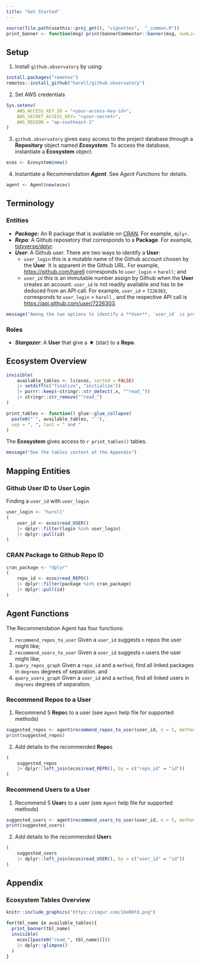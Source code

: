 ---
title: "Get Started"
---

```{r, include = FALSE}
source(file.path(usethis::proj_get(), "vignettes",  "_common.R"))
print_banner <- function(msg) print(bannerCommenter::banner(msg, numLines = 2))
```

## Setup

1. Install `github.observatory` by using:

```{r, eval=FALSE, echo=TRUE}
install.packages("remotes")
remotes::install_github("harell/github.observatory")
```

2. Set AWS credentials

```{r, eval=FALSE, echo=TRUE}
Sys.setenv(
    AWS_ACCESS_KEY_ID = "<your-access-key-id>",
    AWS_SECRET_ACCESS_KEY= "<your-secret>",
    AWS_REGION = "ap-southeast-2"
)
```

3.  `github.observatory` gives easy access to the project database through a **Repository** object named ***Ecosystem***. To access the database, instantiate a **Ecosystem** object.

```{r, eval=TRUE, echo=TRUE}
ecos <- Ecosystem$new()
```

4. Instantiate a Recommendation ***Agent***. See *Agent Functions* for details. 

```{r, eval=TRUE, echo=TRUE}
agent <- Agent$new(ecos)
```

## Terminology

### Entities

-   ***Package:*** An R package that is available on [CRAN](https://cran.r-project.org/web/packages/available_packages_by_name.html). For example, `dplyr`.
-   ***Repo**:* A Github reposetory that corresponds to a **Package**. For example, [tidyverse/dplyr](https://github.com/tidyverse/dplyr).
-   ***User***: A Github user. There are two ways to identify a **User**:
    -   `user_login` this is a mutable name of the Github account chosen by the **User**. It is apparent in the Github URL. For example, <https://github.com/harell> corresponds to `user_login` = `harell`; and
    -   `user_id` this is an immutable number assign by Github when the **User** creates an account. `user_id` is not readily available and has to be deduced from an API call. For example, `user_id` = `7226303`, corresponds to `user_login` = `harell` , and the respective API call is <https://api.github.com/user/7226303>.

```{r, message=TRUE}
message("Among the two options to identify a **User**, `user_id` is preferable as it stays the same throughout the life of GitHub. See the *Mapping Entities* section for how to locate `user_id` with `user_login`.")
```

### Roles

-   ***Stargazer***: A **User** that give a ★ (star) to a **Repo**.

## Ecosystem Overview

```{r get_available_tables}
invisible(
    available_tables <- ls(ecos, sorted = FALSE)
    |> setdiff(c("finalize", "initialize"))
    |> purrr::keep(~stringr::str_detect(.x, "^read_"))
    |> stringr::str_remove("^read_")
)

print_tables <- function() glue::glue_collapse(
  paste0("`", available_tables, "`"), 
  sep = ", ", last = " and "
)
```

The **Ecosystem** gives access to `r print_tables()` tables.

```{r, message=TRUE}
message("See the tables content at the Appendix")
```

## Mapping Entities

### Github User ID to User Login

Finding a `user_id` with `user_login`

```{r, echo=TRUE, cache=TRUE}
user_login <- "harell"
(
    user_id <- ecos$read_USER()
    |> dplyr::filter(login %in% user_login)
    |> dplyr::pull(id)
)
```

### CRAN Package to Github Repo ID

```{r, echo=TRUE, cache=TRUE}
cran_package <- "dplyr"
(
    repo_id <- ecos$read_REPO()
    |> dplyr::filter(package %in% cran_package)
    |> dplyr::pull(id)
)
```

## Agent Functions

The Recommendation Agent has four functions:

1.  `recommend_repos_to_user` Given a `user_id` suggests `n` repos the user might like;
2.  `recommend_users_to_user` Given a `user_id` suggests `n` users the user might like;
3.  `query_repos_graph` Given a `repo_id` and a `method`, find all linked packages in `degrees` degrees of separation. and
4.  `query_users_graph` Given a `user_id` and a `method`, find all linked users in `degrees` degrees of separation.

### Recommend Repos to a User

1. Recommend 5 **Repo**s to a user (see `Agent` help file for supported methods)

```{r, echo=TRUE, cache=TRUE}
suggested_repos <- agent$recommend_repos_to_user(user_id, n = 5, method = "random")
print(suggested_repos)
```

2. Add details to the recommended **Repo**s

```{r, echo=TRUE, cache=TRUE}
(
    suggested_repos
    |> dplyr::left_join(ecos$read_REPO(), by = c("repo_id" = "id"))
)
```

### Recommend Users to a User

1. Recommend 5 **User**s to a user (see `Agent` help file for supported methods)

```{r, echo=TRUE, cache=TRUE}
suggested_users <- agent$recommend_users_to_user(user_id, n = 5, method = "random")
print(suggested_users)
```

2. Add details to the recommended **User**s

```{r, echo=TRUE, cache=TRUE}
(
    suggested_users
    |> dplyr::left_join(ecos$read_USER(), by = c("user_id" = "id"))
)
```


## Appendix

### Ecosystem Tables Overview

```{r, echo = FALSE, out.width = "100%"}
knitr::include_graphics("https://imgur.com/i6eN9td.png")
```

```{r render-remote-tables-data-glimpse, results='markup', cache=TRUE}
for(tbl_name in available_tables){
  print_banner(tbl_name)
  invisible(
    ecos[[paste0("read_", tbl_name)]]()
    |> dplyr::glimpse()
  )
}
```
